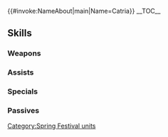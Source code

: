 {{#invoke:NameAbout|main|Name=Catria}}{{HeroPage Tabs}}
{{Hero Infobox
|Name=Catria
|Title=Spring Whitewing
|GrowthModifier= None
|WeaponType=Blue Tome
|MoveType=Cavalry
|Origin=Fire Emblem: Mystery of the Emblem
|Gender=Female
|actorEN=Connor Kelley
|actorJP=生天目仁美
|artist=アマガイタロー
|releaseDate=March 22, 2018
|TagID=春祭カチュア
|InternalID=231
|Properties=special,hat,specRate_202202
|cv1=1
|cv2=400500
|description=Middle of three sisters who are pegasus knights for Macedon. She takes her duty to participate in the Spring Festival seriously. Appears in Fire Emblem: Mystery of the Emblem.
}}
__TOC__
{{Stats Page|Hero=Catria: Spring Whitewing
|Lv1HP=17|Lv1ATK=6|Lv1SPD=9|Lv1DEF=5|Lv1RES=6
|GRHP=45|GRATK=60|GRSPD=60|GRDEF=30|GRRES=40
}}
==Skills==
===Weapons===
{{Weapons Table
|weapon1=Thunder
|weapon1Default=1
|weapon1Unlock=1
|weapon2=Elthunder
|weapon2Default=3
|weapon2Unlock=2
|weapon3=Thoron
|weapon3Default=4
|weapon3Unlock=3
|weapon4=Huginn's Egg
|weapon4Default=5
|weapon4Unlock=5
}}
===Assists===
{{Assists Table
|assist1=Draw Back
|assist1Default=4
|assist1Unlock=3
}}
===Specials===
{{Specials Table}}
===Passives===
{{Passives Table
|passiveB1=Chill Res 1
|passiveB2=Chill Res 2
|passiveB3=Chill Res 3
|passiveB1Unlock=3
|passiveB2Unlock=4
|passiveB3Unlock=5
|passiveC1=Spur Spd 1
|passiveC2=Drive Spd 1
|passiveC3=Drive Spd 2
|passiveC1Unlock=1
|passiveC2Unlock=2
|passiveC3Unlock=4
}}
{{Heroes Navbox}}
[[Category:Spring Festival units]]